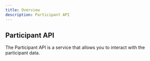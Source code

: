 ```yaml
---
title: Overview
description: Participant API
---
```


## Participant API

The Participant API is a service that allows you to interact with the participant data.
